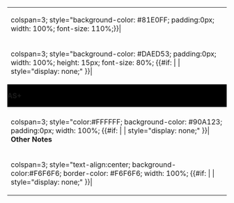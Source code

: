 	<div id="GunFit1">
{|class="mw-collapsible" style="text-align:center; vertical-align: top; min-width: 175px; max-width: 600px; border-collapse: collapse;"
|-
| colspan=3; style="background-color: #81E0FF; padding:0px; width: 100%; font-size: 110%;}}| '''{{{Name}}}'''
|-
| colspan=3; style="background-color: #DAED53; padding:0px; width: 100%; height: 15px; font-size: 80%; {{#if: {{{Fleet|}}} | | style="display: none;" }}| '''{{{Fleet}}}'''
|- style="color:#FFFFFF;"
|colspan=1; style="background-color: #000000; padding:0px; width: 16%"| '''AS+'''
|colspan=1; style="background-color: #000000; padding:0px; width: 33%;"| '''AS'''
|colspan=1; style="background-color: #000000; padding:0px; width: 33%;"| '''AP'''
|-	
|style="text-align:center; background-color:#F6F6F6; border:0px solid; border-color: #F6F6F6; width: 33%;"| 
|style="text-align:center; background-color:#F6F6F6; border:0px solid; border-color: #F6F6F6; width: 33%;"| 		
|style="text-align:center; background-color:#F6F6F6; border:0px solid; border-color: #F6F6F6; width: 33%;"| 
|-	
| colspan=3; style="color:#FFFFFF; background-color: #90A123; padding:0px; width: 100%; {{#if: {{{Notes|}}} | | style="display: none;" }}| '''Other Notes'''
|-
|colspan=3; style="text-align:center; background-color:#F6F6F6; border-color: #F6F6F6;  width: 100%; {{#if: {{{Notes|}}} | | style="display: none;" }}| {{{Notes}}}
|}</div>
<noinclude>{{documentation}}</noinclude>